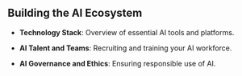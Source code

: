 ## Building the AI Ecosystem

-   **Technology Stack**: Overview of essential AI tools and platforms.

-   **AI Talent and Teams**: Recruiting and training your AI workforce.

-   **AI Governance and Ethics**: Ensuring responsible use of AI.
